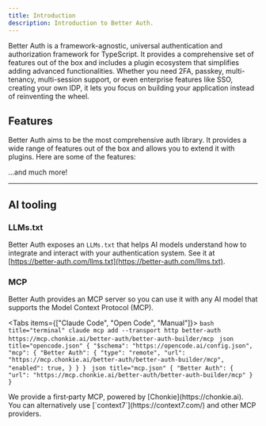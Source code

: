 ```yaml
---
title: Introduction
description: Introduction to Better Auth.
---
```


Better Auth is a framework-agnostic, universal authentication and authorization framework for TypeScript. It provides a comprehensive set of features out of the box and includes a plugin ecosystem that simplifies adding advanced functionalities. Whether you need 2FA, passkey, multi-tenancy, multi-session support, or even enterprise features like SSO, creating your own IDP, it lets you focus on building your application instead of reinventing the wheel.

## Features

Better Auth aims to be the most comprehensive auth library. It provides a wide range of features out of the box and allows you to extend it with plugins. Here are some of the features:

<Features/>

...and much more!

---

## AI tooling

### LLMs.txt

Better Auth exposes an `LLMs.txt` that helps AI models understand how to integrate and interact with your authentication system. See it at [https://better-auth.com/llms.txt](https://better-auth.com/llms.txt).

### MCP

Better Auth provides an MCP server so you can use it with any AI model that supports the Model Context Protocol (MCP).

<AddToCursor />

<Tabs items={["Claude Code", "Open Code", "Manual"]}>
    <Tab value="Claude Code">
      ```bash title="terminal"
      claude mcp add --transport http better-auth https://mcp.chonkie.ai/better-auth/better-auth-builder/mcp
      ```
    </Tab>
    <Tab value="Open Code">
      ```json title="opencode.json"
        {
            "$schema": "https://opencode.ai/config.json",
            "mcp": {
                "Better Auth": {
                    "type": "remote",
                    "url": "https://mcp.chonkie.ai/better-auth/better-auth-builder/mcp",
                    "enabled": true,
                }
            }
        }
      ```
    </Tab>
    <Tab value="Manual">
     ```json title="mcp.json"
    {
        "Better Auth": {
            "url": "https://mcp.chonkie.ai/better-auth/better-auth-builder/mcp"
        }
    }
    ```
    </Tab>
</Tabs>

<Callout>
We provide a first‑party MCP, powered by [Chonkie](https://chonkie.ai). You can alternatively use [`context7`](https://context7.com/) and other MCP providers.
</Callout>
